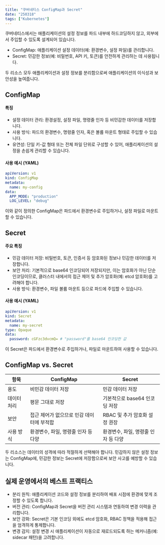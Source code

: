 ```yaml
---
title: "쿠버네티스 ConfigMap과 Secret"
date: "250318"
tags: ["Kubernetes"]
---
```


쿠버네티스에서는 애플리케이션의 설정 정보를 파드 내부에 하드코딩하지 않고, 외부에서 주입할 수 있도록 설계되어 있습니다.

- ConfigMap: 애플리케이션 설정 데이터(예: 환경변수, 설정 파일)를 관리합니다.
- Secret: 민감한 정보(예: 비밀번호, API 키, 토큰)를 안전하게 관리하는 데 사용됩니다.

두 리소스 모두 애플리케이션과 설정 정보를 분리함으로써 애플리케이션의 이식성과 보안성을 높여줍니다.

## ConfigMap

#### 특징

- 설정 데이터 관리: 환경설정, 설정 파일, 명령줄 인자 등 비민감한 데이터를 저장합니다.
- 사용 방식: 파드의 환경변수, 명령줄 인자, 혹은 볼륨 마운트 형태로 주입할 수 있습니다.
- 유연성: 단일 키-값 형태 또는 전체 파일 단위로 구성할 수 있어, 애플리케이션의 설정을 손쉽게 관리할 수 있습니다.

#### 사용 예시 (YAML)

```yaml
apiVersion: v1
kind: ConfigMap
metadata:
  name: my-config
data:
  APP_MODE: "production"
  LOG_LEVEL: "debug"
```

이와 같이 정의한 ConfigMap은 파드에서 환경변수로 주입하거나, 설정 파일로 마운트할 수 있습니다.

## Secret

#### 주요 특징

- 민감 데이터 저장: 비밀번호, 토큰, 인증서 등 암호화된 정보나 민감한 데이터를 저장합니다.
- 보안 처리: 기본적으로 base64 인코딩되어 저장되지만, 이는 암호화가 아닌 단순 인코딩이므로, 클러스터 내에서의 접근 제어 및 추가 암호화(예: etcd 암호화)를 고려해야 합니다.
- 사용 방식: 환경변수, 파일 볼륨 마운트 등으로 파드에 주입할 수 있습니다.

#### 사용 예시 (YAML)

```yaml
apiVersion: v1
kind: Secret
metadata:
  name: my-secret
type: Opaque
data:
  password: cGFzc3dvcmQ= # "password"를 base64 인코딩한 값
```

이 Secret은 파드에서 환경변수로 주입하거나, 파일로 마운트하여 사용할 수 있습니다.

## ConfigMap vs. Secret

| 항목        | ConfigMap                                 | Secret                              |
| ----------- | ----------------------------------------- | ----------------------------------- |
| 용도        | 비민감 데이터 저장                        | 민감 데이터 저장                    |
| 데이터 처리 | 평문 그대로 저장                          | 기본적으로 base64 인코딩 저장       |
| 보안        | 접근 제어가 없으므로 민감 데이터에 부적합 | RBAC 및 추가 암호화 설정 권장       |
| 사용 방식   | 환경변수, 파일, 명령줄 인자 등 다양       | 환경변수, 파일, 명령줄 인자 등 다양 |

두 리소스는 데이터의 성격에 따라 적절하게 선택해야 합니다. 민감하지 않은 설정 정보는 ConfigMap에, 민감한 정보는 Secret에 저장함으로써 보안 사고를 예방할 수 있습니다.

## 실제 운영에서의 베스트 프랙티스

- 분리 원칙: 애플리케이션 코드와 설정 정보를 분리하여 배포 시점에 환경에 맞게 조정할 수 있도록 합니다.
- 버전 관리: ConfigMap과 Secret을 버전 관리 시스템과 연동하여 변경 이력을 관리합니다.
- 보안 강화: Secret은 기본 인코딩 외에도 etcd 암호화, RBAC 정책을 적용해 접근을 엄격하게 통제합니다.
- 변경 감지: 설정 변경 시 애플리케이션이 자동으로 재로드되도록 하는 메커니즘(예: sidecar 패턴)을 고려합니다.
